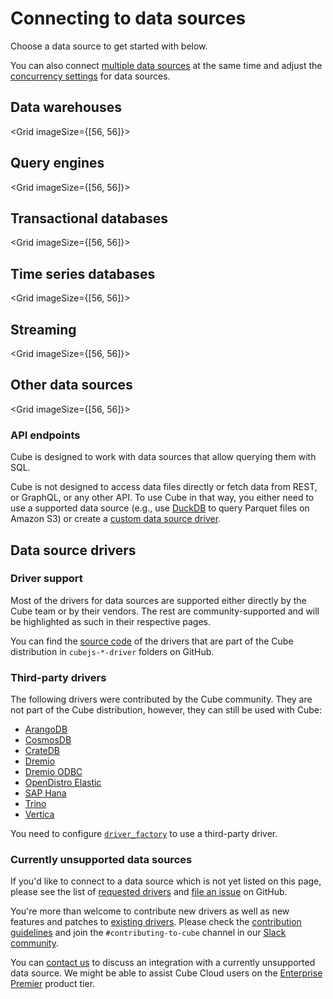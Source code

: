 # Connecting to data sources

Choose a data source to get started with below.

You can also connect [multiple data sources][ref-config-multi-data-src] at the same
time and adjust the [concurrency settings][ref-data-source-concurrency] for data
sources.

## Data warehouses

<Grid imageSize={[56, 56]}>
  <GridItem
    url="data-sources/aws-redshift"
    imageUrl="https://static.cube.dev/icons/redshift.svg"
    title="Amazon Redshift"
  />
  <GridItem
    url="data-sources/google-bigquery"
    imageUrl="https://static.cube.dev/icons/bigquery.svg"
    title="Google BigQuery"
  />
  <GridItem
    url="data-sources/snowflake"
    imageUrl="https://static.cube.dev/icons/snowflake.svg"
    title="Snowflake"
  />
  <GridItem
    url="data-sources/databricks-jdbc"
    imageUrl="https://static.cube.dev/icons/databricks.svg"
    title="Databricks"
  />
  <GridItem
    url="data-sources/ms-fabric"
    imageUrl="https://static.cube.dev/icons/ms-fabric-light.svg"
    title="Microsoft Fabric"
  />
  <GridItem
    url="data-sources/clickhouse"
    imageUrl="https://static.cube.dev/icons/clickhouse.svg"
    title="ClickHouse"
  />
  <GridItem
    url="data-sources/singlestore"
    imageUrl="https://static.cube.dev/icons/singlestore-light.svg"
    title="SingleStore"
  />
  <GridItem
    url="data-sources/pinot"
    imageUrl="https://static.cube.dev/icons/pinot-light.svg"
    title="Apache Pinot"
  />
  <GridItem
    url="data-sources/firebolt"
    imageUrl="https://static.cube.dev/icons/firebolt.svg"
    title="Firebolt"
  />
   <GridItem
    url="data-sources/vertica"
    imageUrl="https://static.cube.dev/icons/vertica.svg"
    title="Vertica"
  />
</Grid>

## Query engines

<Grid imageSize={[56, 56]}>
  <GridItem
    url="data-sources/aws-athena"
    imageUrl="https://static.cube.dev/icons/athena.svg"
    title="Amazon Athena"
  />
  <GridItem
    url="data-sources/duckdb"
    imageUrl="https://static.cube.dev/icons/duckdb-light.svg"
    title="DuckDB / MotherDuck"
  />
  <GridItem
    url="data-sources/hive"
    imageUrl="https://static.cube.dev/icons/hive.svg"
    title="Hive / SparkSQL"
  />
  <GridItem
    url="data-sources/presto"
    imageUrl="https://static.cube.dev/icons/presto.svg"
    title="Presto"
  />
  <GridItem
    url="data-sources/trino"
    imageUrl="https://static.cube.dev/icons/trino.svg"
    title="Trino"
  />
</Grid>

## Transactional databases

<Grid imageSize={[56, 56]}>
  <GridItem
    url="data-sources/postgres"
    imageUrl="https://static.cube.dev/icons/postgres.svg"
    title="Postgres"
  />
  <GridItem
    url="data-sources/ms-sql"
    imageUrl="https://static.cube.dev/icons/ms-sql.svg"
    title="Microsoft SQL Server"
  />
  <GridItem
    url="data-sources/mysql"
    imageUrl="https://static.cube.dev/icons/mysql.svg"
    title="MySQL"
  />
  <GridItem
    url="data-sources/oracle"
    imageUrl="https://static.cube.dev/icons/oracle.svg"
    title="Oracle"
  />
  <GridItem
    url="data-sources/sqlite"
    imageUrl="https://static.cube.dev/icons/sqlite.svg"
    title="SQLite"
  />
</Grid>

## Time series databases

<Grid imageSize={[56, 56]}>
  <GridItem
    url="data-sources/questdb"
    imageUrl="https://static.cube.dev/icons/questdb.svg"
    title="QuestDB"
  />
</Grid>

## Streaming

<Grid imageSize={[56, 56]}>
  <GridItem
    url="data-sources/ksqldb"
    imageUrl="https://static.cube.dev/icons/ksql.svg"
    title="ksqlDB"
  />
  <GridItem
    url="data-sources/materialize"
    imageUrl="https://static.cube.dev/icons/materialize.svg"
    title="Materialize"
  />
  <GridItem
    url="data-sources/risingwave"
    imageUrl="https://static.cube.dev/icons/risingwave.svg"
    title="RisingWave"
  />
</Grid>

## Other data sources

<Grid imageSize={[56, 56]}>
  <GridItem
    url="data-sources/elasticsearch"
    imageUrl="https://static.cube.dev/icons/elasticsearch.svg"
    title="Elasticsearch"
  />
  <GridItem
    url="data-sources/mongodb"
    imageUrl="https://static.cube.dev/icons/mongo.svg"
    title="MongoDB"
  />
  <GridItem
    url="data-sources/druid"
    imageUrl="https://static.cube.dev/icons/druid.svg"
    title="Druid"
  />
  <GridItem
    url="data-sources/duckdb"
    imageUrl="https://static.cube.dev/icons/parquet.svg"
    title="Parquet"
  />
  <GridItem
    url="data-sources/duckdb"
    imageUrl="https://static.cube.dev/icons/csv.svg"
    title="CSV"
  />
  <GridItem
    url="data-sources/duckdb"
    imageUrl="https://static.cube.dev/icons/json.svg"
    title="JSON"
  />
</Grid>

### API endpoints

Cube is designed to work with data sources that allow querying them with SQL.

Cube is not designed to access data files directly or fetch data from REST,
or GraphQL, or any other API. To use Cube in that way, you either need to use
a supported data source (e.g., use [DuckDB][ref-duckdb] to query Parquet files
on Amazon S3) or create a [custom data source driver](#currently-unsupported-data-sources).

## Data source drivers

### Driver support

Most of the drivers for data sources are supported either directly by the Cube
team or by their vendors. The rest are community-supported and will be
highlighted as such in their respective pages.

You can find the [source code][link-github-packages] of the drivers that are part
of the Cube distribution in `cubejs-*-driver` folders on GitHub. 

### Third-party drivers

The following drivers were contributed by the Cube community. They are not part
of the Cube distribution, however, they can still be used with Cube:

- [ArangoDB](https://www.npmjs.com/package/arangodb-cubejs-driver)
- [CosmosDB](https://www.npmjs.com/package/cosmosdb-cubejs-driver)
- [CrateDB](https://www.npmjs.com/package/cratedb-cubejs-driver)
- [Dremio](https://www.npmjs.com/package/mydremio-cubejs-driver)
- [Dremio ODBC](https://www.npmjs.com/package/dremio-odbc-cubejs-driver)
- [OpenDistro Elastic](https://www.npmjs.com/package/opendistro-cubejs-driver)
- [SAP Hana](https://www.npmjs.com/package/cubejs-hana-driver)
- [Trino](https://www.npmjs.com/package/trino-cubejs-driver)
- [Vertica](https://www.npmjs.com/package/@knowitall/vertica-driver)

You need to configure [`driver_factory`][ref-driver-factory] to use a third-party
driver.

### Currently unsupported data sources

If you'd like to connect to a data source which is not yet listed on this page,
please see the list of [requested drivers](https://github.com/cube-js/cube/issues/7076)
and [file an issue](https://github.com/cube-js/cube/issues) on GitHub.

You're more than welcome to contribute new drivers as well as new features and
patches to
[existing drivers](https://github.com/cube-js/cube/tree/master/packages). Please
check the
[contribution guidelines](https://github.com/cube-js/cube/blob/master/CONTRIBUTING.md#contributing-database-drivers)
and join the `#contributing-to-cube` channel in our
[Slack community](https://slack.cube.dev).

<InfoBox>

You can [contact us](https://cube.dev/contact) to discuss an integration
with a currently unsupported data source. We might be able to assist Cube Cloud
users on the [Enterprise Premier](https://cube.dev/pricing) product tier.

</InfoBox>


[ref-config-multi-data-src]: /product/configuration/advanced/multiple-data-sources
[ref-driver-factory]: /product/configuration/reference/config#driver_factory
[ref-duckdb]: /product/configuration/data-sources/duckdb
[link-github-packages]: https://github.com/cube-js/cube/tree/master/packages
[ref-data-source-concurrency]: /product/configuration/concurrency#data-sources